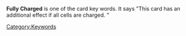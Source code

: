 {{Stub}}
'''Fully Charged''' is one of the card key words. It says "This card has an additional effect if all cells are charged. "

[[Category:Keywords]]